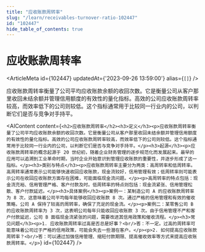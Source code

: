 ```yaml
---
title: "应收账款周转率"
slug: "/learn/receivables-turnover-ratio-102447"
id: "102447"
hide_table_of_contents: true
---
```



# 应收账款周转率

<ArticleMeta id={102447} updatedAt={'2023-09-26 13:59:00'} alias={`[]`} />
<div className='border-solid border-b border-t-0 my-4 border-[var(--ifm-color-gray-300)]' />

应收账款周转率衡量了公司平均应收账款余额的收回次数。它是衡量公司从客户那里收回未结余额并管理信用额度的有效性的量化指标。高效的公司应收账款周转率较高，而效率低下的公司则较低。这个指标通常用于比较同一行业内的公司，以判断它们是否与竞争对手持平。

<AIContent content={`<h2>应收账款周转率</h2><h3>定义</h3><p>应收账款周转率衡量了公司平均应收账款余额的收回次数。它是衡量公司从客户那里收回未结余额并管理信用额度的有效性的量化指标。高效的公司应收账款周转率较高，而效率低下的公司则较低。这个指标通常用于比较同一行业内的公司，以判断它们是否与竞争对手持平。</p><h3>起源</h3><p>应收账款周转率的概念起源于 20 世纪初，随着企业财务管理的逐步规范化而发展起来。最早的应用可以追溯到工业革命时期，当时企业开始意识到管理应收账款的重要性，并逐步形成了这一指标。</p><h3>类别与特点</h3><p>应收账款周转率主要分为两类：高周转率和低周转率。高周转率通常表示公司能够快速收回应收账款，现金流较好，信用管理有效；低周转率则可能表示公司在收回应收账款方面存在困难，可能面临现金流问题。</p><p>高周转率的特点包括：现金流充裕、信用管理严格、客户付款及时。低周转率的特点则包括：现金流紧张、信用管理松散、客户付款延迟。</p><h3>具体案例</h3><p>案例一：某制造公司 A 的应收账款周转率为 8 次，这意味着公司平均每年能够收回应收账款 8 次。通过严格的信用管理和有效的催收策略，公司 A 保持了较高的周转率，确保了充足的现金流。</p><p>案例二：某零售公司 B 的应收账款周转率为 3 次，这表明公司每年只能收回应收账款 3 次。由于信用管理不严和客户付款延迟，公司 B 面临现金流紧张的问题，需要改进其信用政策和催收流程。</p><h3>常见问题</h3><p>1. 应收账款周转率过高是否总是好事？<br/>答：不一定。过高的周转率可能意味着公司过于严格的信用政策，可能会失去一些潜在客户。</p><p>2. 如何提高应收账款周转率？<br/>答：可以通过加强信用管理、缩短付款期限、提高催收效率等方式来提高应收账款周转率。</p>`} id={102447} />
